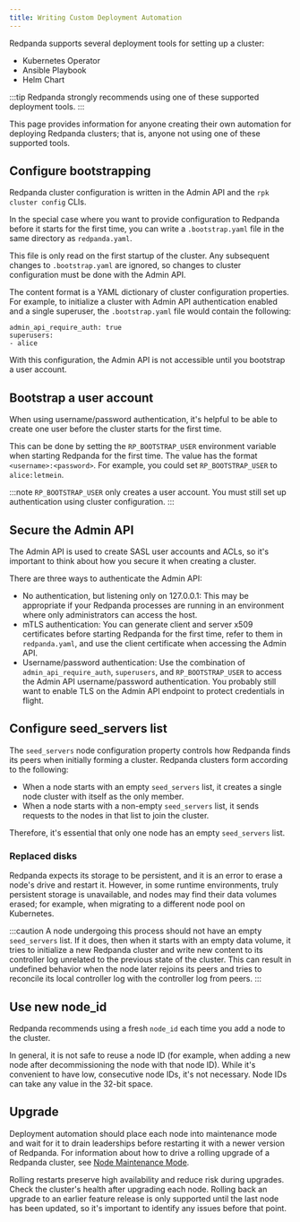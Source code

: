 ```yaml
---
title: Writing Custom Deployment Automation
---
```


<head>
    <meta name="title" content="Writing Custom Redpanda Deployment Automation | Redpanda Docs"/>
    <meta name="description" content="Technical guidance for engineers writing deployment systems for Redpanda."/>
</head>


Redpanda supports several deployment tools for setting up a cluster:
- Kubernetes Operator
- Ansible Playbook
- Helm Chart

:::tip
Redpanda strongly recommends using one of these supported deployment tools.
:::

This page provides information for anyone creating their own 
automation for deploying Redpanda clusters; that is, anyone not using one
of these supported tools.

## Configure bootstrapping

Redpanda cluster configuration is written in the Admin API and
the `rpk cluster config` CLIs.

In the special case where you want to provide configuration to Redpanda
before it starts for the first time, you can write a `.bootstrap.yaml` file
in the same directory as `redpanda.yaml`.

This file is only read on the first startup of the cluster. Any subsequent
changes to `.bootstrap.yaml` are ignored, so changes to
cluster configuration must be done with the Admin API. 

The content format is a YAML dictionary of cluster configuration properties. For example, to initialize a cluster with Admin API authentication enabled
and a single superuser, the `.bootstrap.yaml` file would contain the following:

```
admin_api_require_auth: true
superusers:
- alice
```

With this configuration, the Admin API is not accessible until you bootstrap a user account.

## Bootstrap a user account

When using username/password authentication, it's helpful to be able to create one user before the cluster starts for the first time.

This can be done by setting the `RP_BOOTSTRAP_USER` environment variable
when starting Redpanda for the first time. The value has the format
`<username>:<password>`. For example, you could set `RP_BOOTSTRAP_USER` to `alice:letmein`.

:::note
`RP_BOOTSTRAP_USER` only creates a user account. You must still
set up authentication using cluster configuration.
:::

## Secure the Admin API

The Admin API is used to create SASL user accounts and ACLs, so it's
important to think about how you secure it when creating a cluster.

There are three ways to authenticate the Admin API:
- No authentication, but listening only on 127.0.0.1: This may be appropriate
  if your Redpanda processes are running in an environment where only
  administrators can access the host.
- mTLS authentication: You can generate client and server x509 certificates
  before starting Redpanda for the first time, refer to them in 
  `redpanda.yaml`, and use the client certificate when accessing the Admin API.
- Username/password authentication: Use the combination of `admin_api_require_auth`,
  `superusers`, and `RP_BOOTSTRAP_USER` to access the Admin API username/password
  authentication. You probably still want to enable TLS on the Admin API
  endpoint to protect credentials in flight.

## Configure seed_servers list

The `seed_servers` node configuration property controls how Redpanda
finds its peers when initially forming a cluster. Redpanda clusters form according to the following:
- When a node starts with an empty `seed_servers` list, it creates a single
  node cluster with itself as the only member.
- When a node starts with a non-empty `seed_servers` list, it sends requests
  to the nodes in that list to join the cluster.

Therefore, it's essential that only one node has an empty `seed_servers`
list.

### Replaced disks

Redpanda expects its storage to be persistent, and it is an error
to erase a node's drive and restart it. However, in some runtime environments, truly persistent storage is unavailable,
and nodes may find their data volumes erased; for example, when migrating to a different node pool on Kubernetes.

:::caution
A node undergoing this process should not have an empty `seed_servers`
list. If it does, then when it starts with an
empty data volume, it tries to initialize a new Redpanda cluster and write
new content to its controller log unrelated to the previous state of the cluster. This
can result in undefined behavior when the node later rejoins its peers and tries to
reconcile its local controller log with the controller log from peers.
:::

## Use new node_id 

Redpanda recommends using a fresh `node_id` each time you add a node
to the cluster.

In general, it is not safe to reuse a node ID (for example, when adding a new node after
decommissioning the node with that node ID). While it's convenient to have low, consecutive node IDs, it's not necessary. Node IDs can take any value in the 32-bit space.

## Upgrade

Deployment automation should place each node into maintenance mode and wait for it to drain leaderships before restarting it with a newer version of Redpanda. For information about how to drive a rolling upgrade of a Redpanda cluster, see [Node Maintenance Mode](/docs/cluster-administration/node-management.mdx).

Rolling restarts preserve high availability and reduce
risk during upgrades. Check the cluster's health after upgrading each node. Rolling
back an upgrade to an earlier feature release is only supported until the last node
has been updated, so it's important to identify any issues before that point.
